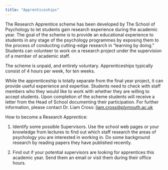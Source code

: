 ```yaml
---
title: "Apprenticeships"
---
```


The Research Apprentice scheme has been developed by The School of Psychology to let students gain research experience during the academic year. The goal of the scheme is to provide an educational experience to students in any stage of the psychology programmes by exposing them to the process of conducting cutting-edge research in "learning by doing." Students can volunteer to work on a research project under the supervision of a member of academic staff.

The scheme is unpaid, and entirely voluntary.  Apprenticeships typically consist of 4 hours per week, for ten weeks.

While the apprenticeship is totally separate from the final year project, it can provide useful experience and expertise. Students need to check with staff members who they would like to work with whether they are willing to accept students. Upon completion of the scheme students will receive a letter from the Head of School documenting their participation. For further information, please contact Dr. Liam Cross: <liam.cross@plymouth.ac.uk>

How to become a Research Apprentice:

1.	Identify some possible Supervisors. Use the school web pages or your knowledge from lectures to find out which staff research the areas of psychology you are interested in working in. Do some background research by reading papers they have published recently.

2.	Find out if your potential supervisors are looking for apprentices this academic year. Send them an email or visit them during their office hours.
